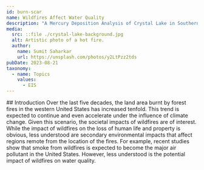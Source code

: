 ---
id: burn-scar
name: Wildfires Affect Water Quality
description: "A Mercury Deposition Analysis of Crystal Lake in Southern California"
media:
  src: ::file ./crystal-lake-background.jpg
  alt: Artistic photo of a hot fire.
  author:
    name: Sumit Saharkar
    url: https://unsplash.com/photos/y2LtPzz2tds
pubDate: 2023-08-21
taxonomy:
  - name: Topics
    values:
      - EIS
---

<Block>
  <Prose>
    ## Introduction
    Over the last five decades, the land area burnt by forest fires in the western United States has increased tenfold. This trend is expected to continue and even accelerate under the influence of climate change. Given this scenario, the societal impacts of wildfires are of interest. While the impact of wildfires on the loss of human life and property is obvious, less understood are secondary environmental impacts that affect regions remote from the location of the fires. For example, recent studies show that smoke from wildfires is expected to become the major air pollutant in the United States. However, less understood is the potential impact of wildfires on water quality.
  </Prose>
</Block>
